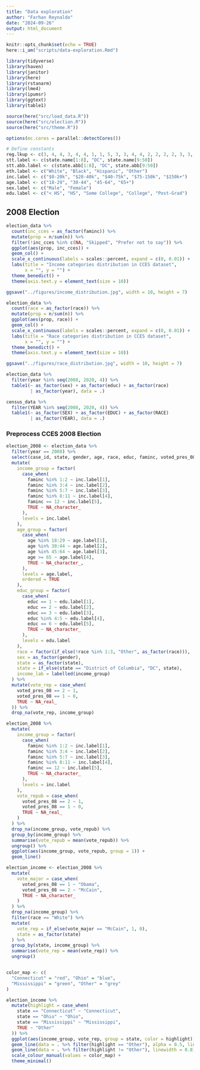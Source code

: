 ```yaml
---
title: "Data exploration"
author: "Farhan Reynaldo"
date: "2024-09-26"
output: html_document
---
```


```r
knitr::opts_chunk$set(echo = TRUE)
here::i_am("scripts/data-exploration.Rmd")
```

```r
library(tidyverse)
library(haven)
library(janitor)
library(here)
library(rstanarm)
library(lme4)
library(ipumsr)
library(ggtext)
library(table1)

source(here("src/load_data.R"))
source(here("src/election.R"))
source(here("src/theme.R"))

options(mc.cores = parallel::detectCores())
```

```r
# Define constants
reg.lkup <- c(3, 4, 4, 3, 4, 4, 1, 1, 5, 3, 3, 4, 4, 2, 2, 2, 2, 3, 3, 1, 1, 1, 2, 2, 3, 2, 4, 2, 4, 1, 1, 4, 1, 3, 2, 2, 3, 4, 1, 1, 3, 2, 3, 3, 4, 1, 3, 4, 1, 2, 4)
stt.label <- c(state.name[1:8], "DC", state.name[9:50])
stt.abb.label <- c(state.abb[1:8], "DC", state.abb[9:50])
eth.label <- c("White", "Black", "Hispanic", "Other")
inc.label <- c("$0-20k", "$20-40k", "$40-75k", "$75-150k", "$150k+")
age.label <- c("18-29", "30-44", "45-64", "65+")
sex.label <- c("Male", "Female")
edu.label <- c("< HS", "HS", "Some College", "College", "Post-Grad")
```

## 2008 Election

```r
election_data %>% 
  count(inc_cces = as_factor(faminc)) %>% 
  mutate(prop = n/sum(n)) %>% 
  filter(!inc_cces %in% c(NA, "Skipped", "Prefer not to say")) %>% 
  ggplot(aes(prop, inc_cces)) + 
  geom_col() + 
  scale_x_continuous(labels = scales::percent, expand = c(0, 0.01)) +
  labs(title = "Income categories distribution in CCES dataset", 
       x = "", y = "") +
  theme_benedict() + 
  theme(axis.text.y = element_text(size = 10))

ggsave("../figures/income_distribution.jpg", width = 10, height = 7)
```

```r
election_data %>% 
  count(race = as_factor(race)) %>% 
  mutate(prop = n/sum(n)) %>% 
  ggplot(aes(prop, race)) + 
  geom_col() + 
  scale_x_continuous(labels = scales::percent, expand = c(0, 0.01)) +
  labs(title = "Race categories distribution in CCES dataset", 
       x = "", y = "") +
  theme_benedict() + 
  theme(axis.text.y = element_text(size = 10))

ggsave("../figures/race_distribution.jpg", width = 10, height = 7)
```

```r
election_data %>% 
  filter(year %in% seq(2008, 2020, 4)) %>% 
  table1(~ as_factor(sex) + as_factor(educ) + as_factor(race)
         | as_factor(year), data = .)
```


```r
census_data %>% 
  filter(YEAR %in% seq(2008, 2020, 4)) %>% 
  table1(~ as_factor(SEX) + as_factor(EDUC) + as_factor(RACE)
         | as_factor(YEAR), data = .)
```


### Preprocess CCES 2008 Election

```r
election_2008 <- election_data %>%
  filter(year == 2008) %>%
  select(case_id, state, gender, age, race, educ, faminc, voted_pres_08, weight) %>%
  mutate(
    income_group = factor(
      case_when(
        faminc %in% 1:2 ~ inc.label[1],
        faminc %in% 3:4 ~ inc.label[2],
        faminc %in% 5:7 ~ inc.label[3],
        faminc %in% 8:11 ~ inc.label[4],
        faminc == 12 ~ inc.label[5],
        TRUE ~ NA_character_
      ),
      levels = inc.label
    ),
    age_group = factor(
      case_when(
        age %in% 18:29 ~ age.label[1],
        age %in% 30:44 ~ age.label[2],
        age %in% 45:64 ~ age.label[3],
        age >= 65 ~ age.label[4],
        TRUE ~ NA_character_,
      ),
      levels = age.label,
      ordered = TRUE
    ),
    educ_group = factor(
      case_when(
        educ == 1 ~ edu.label[1],
        educ == 2 ~ edu.label[2],
        educ == 3 ~ edu.label[3],
        educ %in% 4:5 ~ edu.label[4],
        educ == 6 ~ edu.label[5],
        TRUE ~ NA_character_
      ),
      levels = edu.label
    ),
    race = factor(if_else(!race %in% 1:3, "Other", as_factor(race))),
    sex = as_factor(gender),
    state = as_factor(state), 
    state = if_else(state == "District of Columbia", "DC", state),
    income_lab = labelled(income_group)
  ) %>%
  mutate(vote_rep = case_when(
    voted_pres_08 == 2 ~ 1,
    voted_pres_08 == 1 ~ 0,
    TRUE ~ NA_real_
  )) %>%
  drop_na(vote_rep, income_group)
```

```r
election_2008 %>%
  mutate(
    income_group = factor(
      case_when(
        faminc %in% 1:2 ~ inc.label[1],
        faminc %in% 3:4 ~ inc.label[2],
        faminc %in% 5:7 ~ inc.label[3],
        faminc %in% 8:11 ~ inc.label[4],
        faminc == 12 ~ inc.label[5],
        TRUE ~ NA_character_
      ),
      levels = inc.label
    ),
    vote_repub = case_when(
      voted_pres_08 == 2 ~ 1,
      voted_pres_08 == 1 ~ 0,
      TRUE ~ NA_real_
    )
  ) %>%
  drop_na(income_group, vote_repub) %>%
  group_by(income_group) %>%
  summarise(vote_repub = mean(vote_repub)) %>%
  ungroup() %>%
  ggplot(aes(income_group, vote_repub, group = 1)) +
  geom_line()
```


```r
election_income <- election_2008 %>%
  mutate(
    vote_major = case_when(
      voted_pres_08 == 1 ~ "Obama",
      voted_pres_08 == 2 ~ "McCain",
      TRUE ~ NA_character_
    )
  ) %>%
  drop_na(income_group) %>%
  filter(race == "White") %>%
  mutate(
    vote_rep = if_else(vote_major == "McCain", 1, 0),
    state = as_factor(state)
  ) %>%
  group_by(state, income_group) %>%
  summarise(vote_rep = mean(vote_rep)) %>%
  ungroup()


color_map <- c(
  "Connecticut" = "red", "Ohio" = "blue",
  "Mississippi" = "green", "Other" = "grey"
)

election_income %>%
  mutate(highlight = case_when(
    state == "Connecticut" ~ "Connecticut",
    state == "Ohio" ~ "Ohio",
    state == "Mississippi" ~ "Mississippi",
    TRUE ~ "Other"
  )) %>%
  ggplot(aes(income_group, vote_rep, group = state, color = highlight)) +
  geom_line(data = . %>% filter(highlight == "Other"), alpha = 0.5, linewidth = 0.8) +
  geom_line(data = . %>% filter(highlight != "Other"), linewidth = 0.8) +
  scale_colour_manual(values = color_map) +
  theme_minimal()
```


